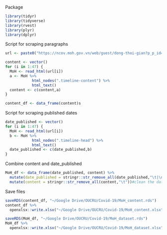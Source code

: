 Package
```r
library(tidyr)
library(tidyverse)
library(rvest)
library(plyr)
library(dplyr)
```


Script for scraping paragraphs
```r
url <- paste0("https://ncov.moh.gov.vn/web/guest/dong-thoi-gian?p_p_id=com_liferay_asset_publisher_web_portlet_AssetPublisherPortlet_INSTANCE_nf7Qy5mlPXqs&p_p_lifecycle=0&p_p_state=normal&p_p_mode=view&_com_liferay_asset_publisher_web_portlet_AssetPublisherPortlet_INSTANCE_nf7Qy5mlPXqs_delta=10&p_r_p_resetCur=false&_com_liferay_asset_publisher_web_portlet_AssetPublisherPortlet_INSTANCE_nf7Qy5mlPXqs_cur=",1:47)

content <- vector()
for (i in 1:47) {
  MoH <- read_html(url[i])
  a <- MoH %>% 
            html_nodes(".timeline-content") %>% 
            html_text()
  content <- c(content,a)
}

content_df <- data_frame(content)s
```


Script for scraping published dates
```r
date_published <- vector()
for (i in 1:47) {
  MoH <- read_html(url[i])
  b <- MoH %>% 
            html_nodes(".timeline-head") %>% 
            html_text()
  date_published <- c(date_published,b)
}
```

Combine content and date_published
```r
MoH_df <- data_frame(date_published, content) %>% 
  mutate(date_published = stringr::str_remove_all(date_published,"\t|\n")) %>% 
  mutate(content = stringr::str_remove_all(content,"\t"))#clean the data


```


Save files
```r
saveRDS(content_df, "~/Google Drive/OUCRU/Covid-19/MoH_content.rds")
content_df %>%
  openxlsx::write.xlsx("~/Google Drive/OUCRU/Covid-19/MoH_content.xlsx", quote = FALSE, row.names = FALSE)
```

```r
saveRDS(MoH_df, "~/Google Drive/OUCRU/Covid-19/MoH_dataset.rds")
MoH_df %>%
  openxlsx::write.xlsx("~/Google Drive/OUCRU/Covid-19/MoH_dataset.xlsx", quote = FALSE, row.names = FALSE)
```

